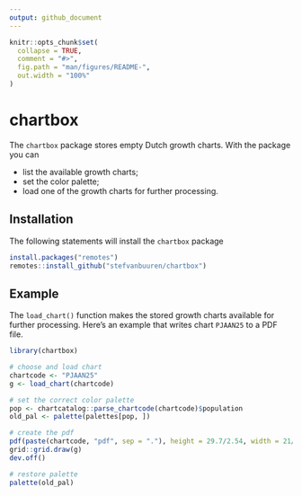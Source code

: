 ---
output: github_document
---

<!-- README.md is generated from README.Rmd. Please edit that file -->

```{r, include = FALSE}
knitr::opts_chunk$set(
  collapse = TRUE,
  comment = "#>",
  fig.path = "man/figures/README-",
  out.width = "100%"
)
```
# chartbox

<!-- badges: start -->
<!-- badges: end -->

The `chartbox` package stores empty Dutch growth charts. 
With the package you can 

- list the available growth charts;
- set the color palette;
- load one of the growth charts for further processing.

## Installation

The following statements will install the `chartbox` package

```{r eval = FALSE}
install.packages("remotes")
remotes::install_github("stefvanbuuren/chartbox")
```

## Example

The `load_chart()` function makes the stored growth charts available
for further processing. Here's an example that writes chart `PJAAN25`
to a PDF file.

```{r example}
library(chartbox)

# choose and load chart
chartcode <- "PJAAN25"
g <- load_chart(chartcode)

# set the correct color palette
pop <- chartcatalog::parse_chartcode(chartcode)$population
old_pal <- palette(palettes[pop, ])

# create the pdf
pdf(paste(chartcode, "pdf", sep = "."), height = 29.7/2.54, width = 21/2.54)
grid::grid.draw(g)
dev.off()

# restore palette
palette(old_pal)
```

